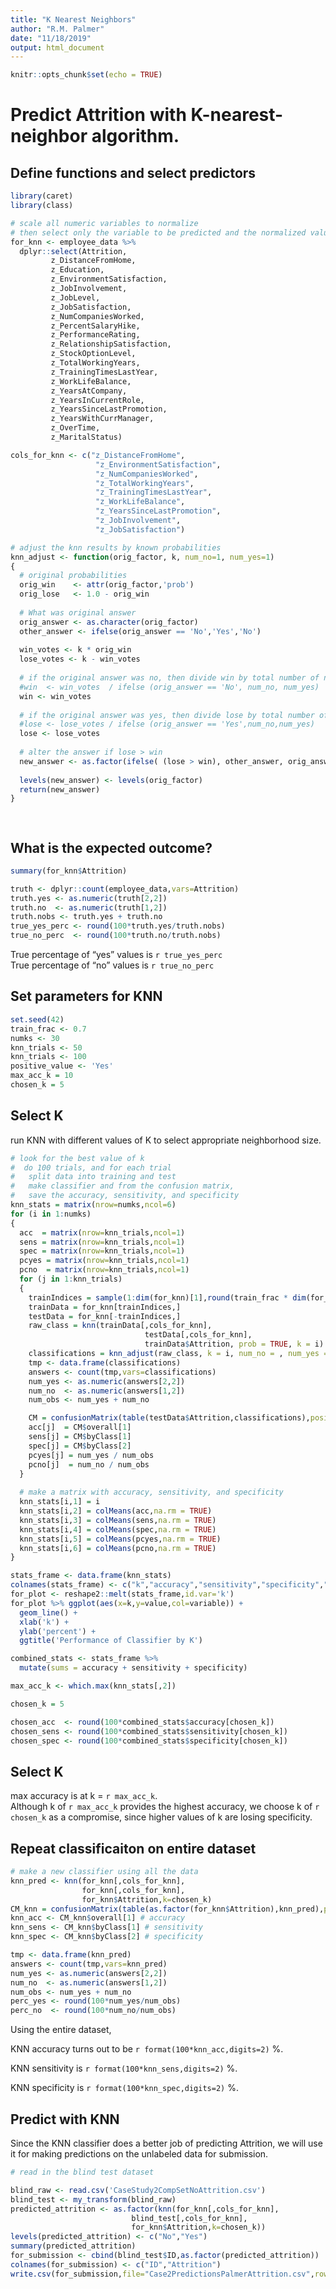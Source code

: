 ```yaml
---
title: "K Nearest Neighbors"
author: "R.M. Palmer"
date: "11/18/2019"
output: html_document
---
```


```r
knitr::opts_chunk$set(echo = TRUE)
```

# Predict Attrition with K-nearest-neighbor algorithm.

## Define functions and select predictors

```r
library(caret)
library(class)
```

```r
# scale all numeric variables to normalize
# then select only the variable to be predicted and the normalized values
for_knn <- employee_data %>%
  dplyr::select(Attrition,
         z_DistanceFromHome,
         z_Education,
         z_EnvironmentSatisfaction,
         z_JobInvolvement,
         z_JobLevel,
         z_JobSatisfaction,
         z_NumCompaniesWorked,
         z_PercentSalaryHike,
         z_PerformanceRating,
         z_RelationshipSatisfaction,
         z_StockOptionLevel,
         z_TotalWorkingYears,
         z_TrainingTimesLastYear,
         z_WorkLifeBalance,
         z_YearsAtCompany,
         z_YearsInCurrentRole,
         z_YearsSinceLastPromotion,
         z_YearsWithCurrManager,
         z_OverTime,
         z_MaritalStatus)

cols_for_knn <- c("z_DistanceFromHome",
                   "z_EnvironmentSatisfaction",
                   "z_NumCompaniesWorked",
                   "z_TotalWorkingYears",
                   "z_TrainingTimesLastYear",
                   "z_WorkLifeBalance",
                   "z_YearsSinceLastPromotion",
                   "z_JobInvolvement",
                   "z_JobSatisfaction")

# adjust the knn results by known probabilities
knn_adjust <- function(orig_factor, k, num_no=1, num_yes=1)
{
  # original probabilities
  orig_win    <- attr(orig_factor,'prob')
  orig_lose   <- 1.0 - orig_win
  
  # What was original answer
  orig_answer <- as.character(orig_factor)
  other_answer <- ifelse(orig_answer == 'No','Yes','No')
  
  win_votes <- k * orig_win
  lose_votes <- k - win_votes
  
  # if the original answer was no, then divide win by total number of no's
  #win  <- win_votes  / ifelse (orig_answer == 'No', num_no, num_yes)
  win <- win_votes
  
  # if the original answer was yes, then divide lose by total number of no's
  #lose <- lose_votes / ifelse (orig_answer == 'Yes',num_no,num_yes)
  lose <- lose_votes
  
  # alter the answer if lose > win
  new_answer <- as.factor(ifelse( (lose > win), other_answer, orig_answer))
  
  levels(new_answer) <- levels(orig_factor)
  return(new_answer)
}

         
```

## What is the expected outcome?

```r
summary(for_knn$Attrition)
```

```r
truth <- dplyr::count(employee_data,vars=Attrition)
truth.yes <- as.numeric(truth[2,2])
truth.no  <- as.numeric(truth[1,2])
truth.nobs <- truth.yes + truth.no
true_yes_perc <- round(100*truth.yes/truth.nobs)
true_no_perc  <- round(100*truth.no/truth.nobs)
```

True percentage of "yes" values is `r true_yes_perc`  
True percentage of "no"  values is `r true_no_perc` 

## Set parameters for KNN

```r
set.seed(42)
train_frac <- 0.7
numks <- 30
knn_trials <- 50
knn_trials <- 100
positive_value <- 'Yes'
max_acc_k = 10
chosen_k = 5
```

## Select K

run KNN with different values of K to select appropriate neighborhood size.

```r
# look for the best value of k
#  do 100 trials, and for each trial
#   split data into training and test
#   make classifier and from the confusion matrix,
#   save the accuracy, sensitivity, and specificity
knn_stats = matrix(nrow=numks,ncol=6)
for (i in 1:numks)
{
  acc  = matrix(nrow=knn_trials,ncol=1)
  sens = matrix(nrow=knn_trials,ncol=1)
  spec = matrix(nrow=knn_trials,ncol=1)
  pcyes = matrix(nrow=knn_trials,ncol=1)
  pcno  = matrix(nrow=knn_trials,ncol=1)
  for (j in 1:knn_trials)
  {
    trainIndices = sample(1:dim(for_knn)[1],round(train_frac * dim(for_knn)[1]))
    trainData = for_knn[trainIndices,]
    testData = for_knn[-trainIndices,]
    raw_class = knn(trainData[,cols_for_knn],
                              testData[,cols_for_knn],
                              trainData$Attrition, prob = TRUE, k = i)
    classifications = knn_adjust(raw_class, k = i, num_no = , num_yes = )
    tmp <- data.frame(classifications)
    answers <- count(tmp,vars=classifications)
    num_yes <- as.numeric(answers[2,2])
    num_no  <- as.numeric(answers[1,2])
    num_obs <- num_yes + num_no

    CM = confusionMatrix(table(testData$Attrition,classifications),positive=positive_value)
    acc[j]  = CM$overall[1]
    sens[j] = CM$byClass[1]
    spec[j] = CM$byClass[2]
    pcyes[j] = num_yes / num_obs
    pcno[j]  = num_no / num_obs
  }
  
  # make a matrix with accuracy, sensitivity, and specificity
  knn_stats[i,1] = i
  knn_stats[i,2] = colMeans(acc,na.rm = TRUE)
  knn_stats[i,3] = colMeans(sens,na.rm = TRUE)
  knn_stats[i,4] = colMeans(spec,na.rm = TRUE)
  knn_stats[i,5] = colMeans(pcyes,na.rm = TRUE)
  knn_stats[i,6] = colMeans(pcno,na.rm = TRUE)
}
```

```r
stats_frame <- data.frame(knn_stats)
colnames(stats_frame) <- c("k","accuracy","sensitivity","specificity","Perc_Yes","Perc_No")
for_plot <- reshape2::melt(stats_frame,id.var='k')
for_plot %>% ggplot(aes(x=k,y=value,col=variable)) + 
  geom_line() +
  xlab('k') +
  ylab('percent') +
  ggtitle('Performance of Classifier by K')
```

```r
combined_stats <- stats_frame %>% 
  mutate(sums = accuracy + sensitivity + specificity) 

max_acc_k <- which.max(knn_stats[,2])

chosen_k = 5

chosen_acc  <- round(100*combined_stats$accuracy[chosen_k])
chosen_sens <- round(100*combined_stats$sensitivity[chosen_k])
chosen_spec <- round(100*combined_stats$specificity[chosen_k])
```

## Select K

max accuracy is at k = `r max_acc_k`.  
Although k of `r max_acc_k` provides the highest accuracy,
we choose k of `r chosen_k`  as a compromise, since higher values of k are losing specificity.

## Repeat classificaiton on entire dataset

```r
# make a new classifier using all the data
knn_pred <- knn(for_knn[,cols_for_knn],
                for_knn[,cols_for_knn],
                for_knn$Attrition,k=chosen_k)
CM_knn = confusionMatrix(table(as.factor(for_knn$Attrition),knn_pred),positive=positive_value)
knn_acc <- CM_knn$overall[1] # accuracy
knn_sens <- CM_knn$byClass[1] # sensitivity
knn_spec <- CM_knn$byClass[2] # specificity

tmp <- data.frame(knn_pred)
answers <- count(tmp,vars=knn_pred)
num_yes <- as.numeric(answers[2,2])
num_no  <- as.numeric(answers[1,2])
num_obs <- num_yes + num_no
perc_yes <- round(100*num_yes/num_obs)
perc_no  <- round(100*num_no/num_obs)
```

Using the entire dataset,

KNN accuracy turns out to be `r format(100*knn_acc,digits=2)` %.

KNN sensitivity is `r format(100*knn_sens,digits=2)` %.

KNN specificity is `r format(100*knn_spec,digits=2)` %.

## Predict with KNN

Since the KNN classifier does a better job of predicting Attrition, we will
use it for making predictions on the unlabeled data for submission.

```r
# read in the blind test dataset

blind_raw <- read.csv('CaseStudy2CompSetNoAttrition.csv')
blind_test <- my_transform(blind_raw)
predicted_attrition <- as.factor(knn(for_knn[,cols_for_knn],
                           blind_test[,cols_for_knn],
                           for_knn$Attrition,k=chosen_k))
levels(predicted_attrition) <- c("No","Yes")
summary(predicted_attrition)
for_submission <- cbind(blind_test$ID,as.factor(predicted_attrition))
colnames(for_submission) <- c("ID","Attrition")
write.csv(for_submission,file="Case2PredictionsPalmerAttrition.csv",row.names=FALSE)
```